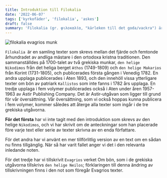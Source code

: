 ```yaml
---
title: Introduktion till Filokalia
date: '2022-06-07'
tags: ['kyrkofäder', 'filokalia', 'askes']
draft: false
summary: 'Filokalia (gr. φιλοκαλία, "kärleken till det goda/vackra") är en samling texter skrivna mellan 300- och 1500-talet av andliga fäder från den ortodoxa hesykastiska traditionen.'
---
```


![filokalia evagrios munk](/static/ortodoxa/filokalia-munk.png)

`Filokalia `är en samling texter som skrevs mellan det fjärde och femtonde århundradet av andliga mästare i den ortodoxa kristna traditionen. Den sammanställdes på 1700-talet av två grekiska munkar, `den helige Nikodimos` från det heliga berget `Athos` (1749-1809) och `den helige Makarios` från Korint (1731-1805), och publicerades första gången i Venedig 1782. En andra upplaga publicerades i Aten 1893, och den innehöll vissa ytterligare texter om bön av patriark `Kallistos` som inte fanns i 1782 års upplaga. En tredje upplaga i fem volymer publicerades också i Aten under åren 1957-1963 av Astir Publishing Company. Det är Astir-utgåvan som ligger till grund för vår översättning. Vår översättning, som vi också hoppas kunna publicera i fem volymer, kommer således att återge alla texter som ingår i de tre grekiska utgåvorna.

**För det första** har vi inte tagit med den introduktion som skrevs av den helige `Nikodimos`, och vi har skrivit om de anteckningar som han placerade före varje text eller serie av texter skrivna av en enda författare.

För det andra har vi använt en mer tillförlitlig version av en text om en sådan nu finns tillgänglig. När så har varit fallet anger vi det i den relevanta inledande noten.

För det tredje har vi tillskrivit `Evagrios` verket Om bön, som i de grekiska utgåvorna tillskrivs `den helige Neilos`; förklaringen till denna ändring av tillskrivningen finns i den not som föregår Evagrios texter.

